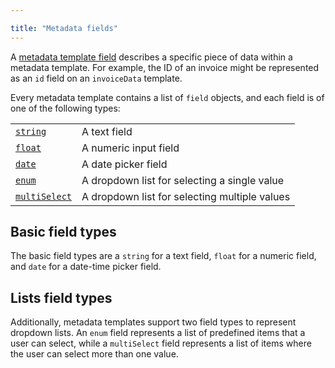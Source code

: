 ```yaml
---

title: "Metadata fields"
---
```

A [metadata template field][r_field] describes a specific
piece of data within a metadata template. For example, the ID of an invoice
might be represented as an `id` field on an `invoiceData` template.

Every metadata template contains a list of `field` objects, and each field is of
one of the following types:

|                                                   |                                               |
|---------------------------------------------------|-----------------------------------------------|
| [`string`](g://metadata/fields/string)            | A text field                                  |
| [`float`](g://metadata/fields/float)              | A numeric input field                         |
| [`date`](g://metadata/fields/date)                | A date picker field                           |
| [`enum`](g://metadata/fields/enum)                | A dropdown list for selecting a single value         |
| [`multiSelect`](g://metadata/fields/multi-select) | A dropdown list for selecting multiple values |

## Basic field types

The basic field types are a `string` for a text field, `float` for a numeric
field, and `date` for a date-time picker field.

## Lists field types

Additionally, metadata templates support two field types to represent dropdown
lists. An `enum` field represents a list of predefined items that a user can
select, while a `multiSelect` field represents a list of items where the user
can select more than one value.

[r_field]: r://metadata-template/#param-fields
